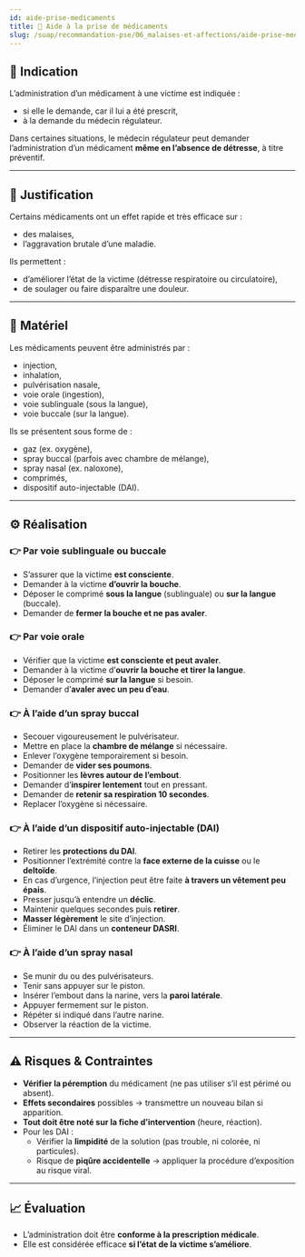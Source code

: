 ---
id: aide-prise-medicaments
title: 💊 Aide à la prise de médicaments
slug: /suap/recommandation-pse/06_malaises-et-affections/aide-prise-medicaments
---


## 💊 Indication

L’administration d’un médicament à une victime est indiquée :

- si elle le demande, car il lui a été prescrit,
- à la demande du médecin régulateur.

Dans certaines situations, le médecin régulateur peut demander l’administration d’un médicament **même en l’absence de détresse**, à titre préventif.

---

## 📢 Justification

Certains médicaments ont un effet rapide et très efficace sur :

- des malaises,
- l’aggravation brutale d’une maladie.

Ils permettent :

- d’améliorer l’état de la victime (détresse respiratoire ou circulatoire),
- de soulager ou faire disparaître une douleur.

---

## 🧰 Matériel

Les médicaments peuvent être administrés par :

- injection,
- inhalation,
- pulvérisation nasale,
- voie orale (ingestion),
- voie sublinguale (sous la langue),
- voie buccale (sur la langue).

Ils se présentent sous forme de :

- gaz (ex. oxygène),
- spray buccal (parfois avec chambre de mélange),
- spray nasal (ex. naloxone),
- comprimés,
- dispositif auto-injectable (DAI).

---

## ⚙️ Réalisation

### 👉 Par voie sublinguale ou buccale

- S’assurer que la victime **est consciente**.
- Demander à la victime **d’ouvrir la bouche**.
- Déposer le comprimé **sous la langue** (sublinguale) ou **sur la langue** (buccale).
- Demander de **fermer la bouche et ne pas avaler**.

### 👉 Par voie orale

- Vérifier que la victime **est consciente et peut avaler**.
- Demander à la victime d’**ouvrir la bouche et tirer la langue**.
- Déposer le comprimé **sur la langue** si besoin.
- Demander d’**avaler avec un peu d’eau**.

### 👉 À l’aide d’un spray buccal

- Secouer vigoureusement le pulvérisateur.
- Mettre en place la **chambre de mélange** si nécessaire.
- Enlever l’oxygène temporairement si besoin.
- Demander de **vider ses poumons**.
- Positionner les **lèvres autour de l’embout**.
- Demander d’**inspirer lentement** tout en pressant.
- Demander de **retenir sa respiration 10 secondes**.
- Replacer l’oxygène si nécessaire.

### 👉 À l’aide d’un dispositif auto-injectable (DAI)

- Retirer les **protections du DAI**.
- Positionner l’extrémité contre la **face externe de la cuisse** ou le **deltoïde**.
- En cas d’urgence, l’injection peut être faite **à travers un vêtement peu épais**.
- Presser jusqu’à entendre un **déclic**.
- Maintenir quelques secondes puis **retirer**.
- **Masser légèrement** le site d’injection.
- Éliminer le DAI dans un **conteneur DASRI**.

### 👉 À l’aide d’un spray nasal

- Se munir du ou des pulvérisateurs.
- Tenir sans appuyer sur le piston.
- Insérer l’embout dans la narine, vers la **paroi latérale**.
- Appuyer fermement sur le piston.
- Répéter si indiqué dans l’autre narine.
- Observer la réaction de la victime.

---

## ⚠️ Risques & Contraintes

- **Vérifier la péremption** du médicament (ne pas utiliser s’il est périmé ou absent).
- **Effets secondaires** possibles → transmettre un nouveau bilan si apparition.
- **Tout doit être noté sur la fiche d’intervention** (heure, réaction).
- Pour les DAI :
  - Vérifier la **limpidité** de la solution (pas trouble, ni colorée, ni particules).
  - Risque de **piqûre accidentelle** → appliquer la procédure d’exposition au risque viral.

---

## 📈 Évaluation

- L’administration doit être **conforme à la prescription médicale**.
- Elle est considérée efficace **si l’état de la victime s’améliore**.

